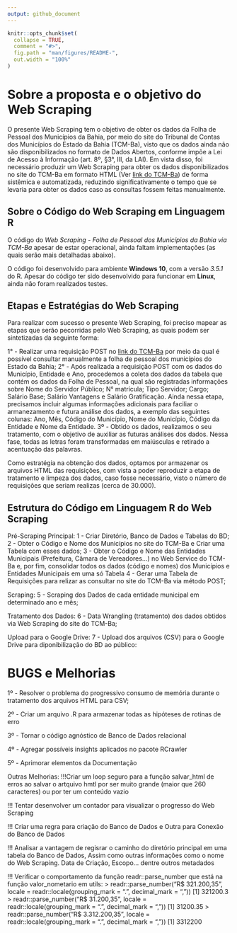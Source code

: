 ```yaml
---
output: github_document
---
```


<!-- README.md is generated from README.Rmd. Please edit that file -->

```r
knitr::opts_chunk$set(
  collapse = TRUE,
  comment = "#>",
  fig.path = "man/figures/README-",
  out.width = "100%"
)
```
# Sobre a proposta e o objetivo do Web Scraping

O presente Web Scraping tem o objetivo de obter os dados da Folha de Pessoal dos Municípios da Bahia, por meio do site do Tribunal de Contas dos Municípios do Estado da Bahia (TCM-Ba), visto que os dados ainda não são disponibilizados no formato de Dados Abertos, conforme impõe a Lei de Acesso à Informação (art. 8º, §3°, III, da LAI). Em vista disso, foi necessário produzir um Web Scraping para obter os dados disponibilizados no site do TCM-Ba em formato HTML (Ver [link do TCM-Ba](http://www.tcm.ba.gov.br/portal-da-cidadania/pessoal/)) de forma sistêmica e automatizada, reduzindo significativamente o tempo que se levaria para obter os dados caso as consultas fossem feitas manualmente.


## Sobre o Código do Web Scraping em Linguagem R

O código do *Web Scraping - Folha de Pessoal dos Municípios da Bahia via TCM-Ba* apesar de estar operacional, ainda faltam implementações (as quais serão mais detalhadas abaixo).

O código foi desenvolvido para ambiente **Windows 10**, com a versão *3.5.1* do R. Apesar do código ter sido desenvolvido para funcionar em **Linux**, ainda não foram realizados testes.


## Etapas e Estratégias do Web Scraping

Para realizar com sucesso o presente Web Scraping, foi preciso mapear as etapas que serão pecorridas pelo Web Scraping, as quais podem ser sintetizadas da seguinte forma:

1° - Realizar uma requisição POST no [link do TCM-Ba](http://www.tcm.ba.gov.br/portal-da-cidadania/pessoal/) por meio da qual é possível consultar manualmente a folha de pessoal dos municípios do Estado da Bahia;
2° - Após realizada a requisição POST com os dados do Município, Entidade e Ano, procedemos a coleta dos dados da tabela que contém os dados da Folha de Pessoal, na qual são registradas informações sobre Nome do Servidor Público; N° matrícula; Tipo Servidor; Cargo; Salário Base; Salário Vantagens e Salário Gratificação. Ainda nessa etapa, precisamos incluir algumas informações adicionais para faciliar o armanezamento e futura análise dos dados, a exemplo das seguintes colunas: Ano, Mês, Código do Município, Nome do Município, Código da Entidade e Nome da Entidade.
3º - Obtido os dados, realizamos o seu tratamento, com o objetivo de auxiliar as futuras análises dos dados. Nessa fase, todas as letras foram transformadas em maiúsculas e retirado a acentuação das palavras.

Como estratégia na obtenção dos dados, optamos por armazenar os arquivos HTML das requisições, com vista a poder reproduzir a etapa de tratamento e limpeza dos dados, caso fosse necessário, visto o número de requisições que seriam realizas (cerca de 30.000).

## Estrutura do Código em Linguagem R do Web Scraping

Pré-Scraping Principal:
1 - Criar Diretório, Banco de Dados e Tabelas do BD;
2 - Obter o Código e Nome dos Municípios no site do TCM-Ba e Criar uma Tabela com esses dados;
3 - Obter o Código e Nome das Entidades Municipais (Prefeitura, Câmara de Vereadores...) no Web Service do TCM-Ba e, por fim, consolidar todos os dados (código e nomes) dos Municípios e Entidades Municipais em uma só Tabela
4 - Gerar uma Tabela de Requisições para relizar as consultar no site do TCM-Ba via método POST;

Scraping:
5 - Scraping dos Dados de cada entidade municipal em determinado ano e mês;

Tratamento dos Dados:
6 - Data Wrangling (tratamento) dos dados obtidos via Web Scraping do site do TCM-Ba;

Upload para o Google Drive:
7 - Upload dos arquivos (CSV) para o Google Drive para diponibilização do BD ao público:


# BUGS e Melhorias

1º - Resolver o problema do progressivo consumo de memória durante o tratamento dos arquivos HTML para CSV;

2º - Criar um arquivo .R para armazenar todas as hipóteses de rotinas de erro

3º - Tornar o código agnóstico de Banco de Dados relacional

4º - Agregar possíveis insights aplicados no pacote RCrawler

5º - Aprimorar elementos da Documentação

Outras Melhorias:
!!!Criar um loop seguro para a função salvar_html de erros ao salvar o artquivo hmtl por ser muito grande (maior que 260 caracteres) ou por ter um conteúdo vazio

!!! Tentar desenvolver um contador para visualizar o progresso do Web Scraping

!!! Criar uma regra para criação do Banco de Dados e Outra para Conexão do Banco de Dados

!!! Analisar a vantagem de regisrar o caminho do diretório principal em uma tabela do Banco de Dados,
Assim como outras informações como o nome do Web Scraping. Data de Criação, Escopo... dentre outros metadados

!!! Verificar o comportamento da função readr::parse_number que está na função valor_nometario em utils:
> readr::parse_number("R$ 321.200,35", locale = readr::locale(grouping_mark = ".", decimal_mark = ","))
[1] 321200.3
> readr::parse_number("R$ 31.200,35", locale = readr::locale(grouping_mark = ".", decimal_mark = ","))
[1] 31200.35
> readr::parse_number("R$ 3.312.200,35", locale = readr::locale(grouping_mark = ".", decimal_mark = ","))
[1] 3312200





